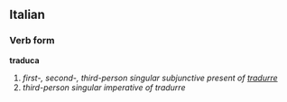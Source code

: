 ==Italian==
===Verb form===
'''traduca'''

# ''first-, second-, third-person singular subjunctive present of [[tradurre]]''
# ''third-person singular imperative of tradurre''